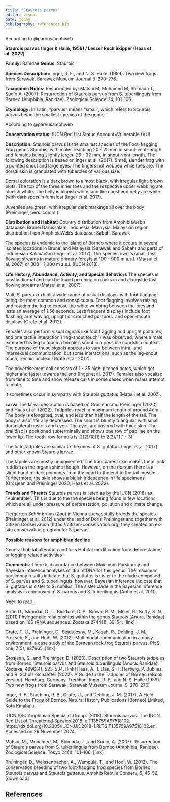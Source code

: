 ```yaml
---
title: "Staurois parvus"
editor: visual
date: today
bibliography: references.bib
---
```


::: {.callout-note}
According to @parvusamphweb 

**Staurois parvus (Inger & Haile, 1959) / Lesser Rock Skipper (Haas et al. 2022)**

**Family:** Ranidae
**Genus:** Staurois

**Species Description:** Inger, R. F., and N. S. Haile. (1959). Two new frogs from Sarawak. Sarawak Museum Journal 9: 270–276.
 
**Taxonomic Notes:** Resurrected by: Matsui M, Mohamed M, Shimada T, Sudin A. (2007). Resurrection of Staurois parvus from S. tuberilinguis from Borneo (Amphibia, Ranidae). Zoological Science 24, 101-106
 
**Etymology:** In Latin, "parvus" means "small", which refers to Staurois parvus being the smallest species of the genus.
:::


::: {.callout-note}
According to @parvusamphweb 

**Conservation status:** IUCN Red List Status Account=Vulnerable (VU)

**Description:**
Staurois parvus is the smallest species of the Foot-flagging Frog genus Staurois, with males reaching 20 - 25 mm in snout-vent-length and females being slightly larger, 26 - 32 mm, in snout-vent length. The following description is based on Inger et al. (2017). Small, slender frog with a pointed snout and large eyes. The fingers not webbed while toes are. The dorsal skin is granulated with tubercles of various size.

Dorsal coloration is a dark brown to almost black, with irregular light-brown blots. The top of the three inner toes and the respective upper webbing are blueish white. The belly is blueish white, and the chest and belly are white (with dark spots in females) (Inger et al. 2017).

Juveniles are green, with irregular dark markings all over the body (Preininger, pers. comm.).

**Distribution and Habitat:** Country distribution from AmphibiaWeb's database: Brunei Darussalam, Indonesia, Malaysia. Malaysian region distribution from AmphibiaWeb's database: Sabah, Sarawak

The species is endemic to the island of Borneo where it occurs in several isolated locations in Brunei and Malaysia (Sarawak and Sabah) and parts of Indonesian Kalimantan (Inger et al. 2017). The species dwells small, fast flowing streams in mature primary forests at 100 - 900 m a.s.l. (Matsui et al. 2007) or 300 - 1,000 m a.s.l. (IUCN 2018).

**Life History, Abundance, Activity, and Special Behaviors**
The species is mostly diurnal and can be found perching on rocks in and alongside fast flowing streams (Matsui et al. 2007).

Male S. parvus exhibit a wide range of visual displays, with foot flagging being the most common and conspicuous. Foot flagging involves raising and rotating the leg to expose the white webbing between the toes and lasts an average of 1.56 seconds. Less frequent displays include foot flashing, arm waving, upright or crouched postures, and open-mouth displays (Grafe et al. 2012).

Females also perform visual signals like foot flagging and upright postures, and one tactile interaction (“leg-snout touch”) was observed, where a male extended his leg to touch a female’s snout in a possible courtship context. The purpose of these signals appears to vary between intra- and intersexual communication, but some interactions, such as the leg-snout touch, remain unclear (Grafe et al. 2012).

The advertisement call consists of 1 - 35 high-pitched notes, which get higher and faster towards the end (Inger et al. 2017). Females also vocalize from time to time and show release calls in some cases when males attempt to mate.

It sometimes occur in sympatry with Staurois guttatus (Matsui et al. 2007).

**Larva**
The larval description is based on Grosjean and Preininger (2020) and Haas et al. (2022). Tadpoles reach a maximum length of around 4cm. The body is elongated, oval, and less than half the length of the tail. The body is also laterally depressed. The snout is bluntly triangular with small dorsolateral nostrils and eyes. The eyes are covered with thick skin. The oral disc is positioned subterminally and shows one row of papillae on the lower lip. The tooth-row formula is: 2(2)/10(1) to 2(2)/11(1 - 3).

The lotic tadpoles are similar to the ones of S. gutattus (Inger et al. 2017) and other known Staurois larvae.

The tapoles are mostly unpigmented. The transparent skin makes them look reddish as the organs shine though. However, on the dorsum there is a slight band of dark pigments from the head to the end to the tail muscle. Furthermore, the skin shows a bluish iridescence in life specimens (Grosjean and Preininger 2020, Haas et al. 2022).

**Trends and Threats**
Staurois parvus is listed as by the IUCN (2018) as "Vulnerable". This is due to the the species being found in few locations, which are all under pressure of deforestation, pollution and climate change.

Tiergarten Schönbrunn (Zoo) in Vienna successfully breeds the species (Preininger et al. 2012) under the lead of Doris Preininger and together with Citizen Conservation (https://citizen-conservation.org) they created an ex-situ conservation program for S. parvus.

**Possible reasons for amphibian decline**

General habitat alteration and loss
Habitat modification from deforestation, or logging related activities

**Comments**:
There is discordance between Maximum Parsimony and Bayesian Inference analyses of 16S mtDNA for this genus. The maximum parsimony results indicate that S. guttatus is sister to the clade composed of S. parvus and S. tuberilinguis, however, Bayesian inference indicate that S. guttatus is sister to S. nubilus. The sister clade in the Bayesian inference analysis is composed of S. parvus and S. tuberilinguis (Arifin et al. 2011).
:::

::: {.callout-note}
Need to read: 

Arifin U., Iskandar, D. T., Bickford, D. P., Brown, R. M., Meier, R., Kutty, S. N. (2011) Phylogenetic relationships within the genus Staurois (Anura, Ranidae) based on 16S rRNA sequences. Zootaxa 2744(1), 39-54. [link]

Grafe, T. U., Preininger, D., Sztatecsny, M., Kasah, R., Dehling, J. M., Proksch, S., and Hödl, W. (2012). Multimodal communication in a noisy environment: a case study of the Bornean rock frog Staurois parvus. PloS one, 7(5), e37965. [link]

Grosjean, S., and Preininger, D. (2020). Description of two Staurois tadpoles from Borneo, Staurois parvus and Staurois tuberilinguis (Anura: Ranidae). Zootaxa, 4896(4), 523-534. [link]
Haas, A., I. Das, S. T. Hertwig, P. Bublies, and R. Schulz-Schaeffer (2022). A Guide to the Tadpoles of Borneo (eBook version). Hamburg, Germany. Tredition.
Inger, R. F., and N. S. Haile (1959). Two new frogs from Sarawak. Sarawak Museum Journal 9, 270–276.

Inger, R. F., Stuebing, R. B., Grafe, U., and Dehling, J. M. (2017). A Field Guide to the Frogs of Borneo. Natural History Publications (Borneo) Limited, Kota Kinabalu.

IUCN SSC Amphibian Specialist Group. (2018). Staurois parvus. The IUCN Red List of Threatened Species 2018: e.T135759A97518102. https://dx.doi.org/10.2305/IUCN.UK.2018-1.RLTS.T135759A97518102.en. Accessed on 29 November 2024.

Matsui, M., Mohamed, M., Shimada, T., and Sudin, A. (2007). Resurrection of Staurois parvus from S. tuberilinguis from Borneo (Amphibia, Ranidae). Zoological Science. Tokyo 24(1), 101–106. [link]

Preininger, D., Weissenbacher, A., Wampula, T., and Hödl, W. (2012). The conservation breeding of two foot-flagging frog species from Borneo, Staurois parvus and Staurois guttatus. Amphib Reptile Conserv, 5, 45-56. [download]

:::

## References


